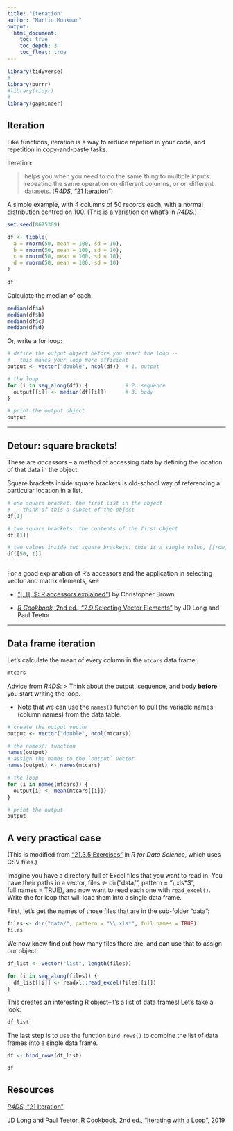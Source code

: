 ```yaml
---
title: "Iteration"
author: "Martin Monkman"
output:
  html_document:
    toc: true
    toc_depth: 3
    toc_float: true
---
```

```r

library(tidyverse)
#
library(purrr)
#library(tidyr)
#
library(gapminder)

```


## Iteration

Like functions, iteration is a way to reduce repetion in your code, and repetition in copy-and-paste tasks.

Iteration:  

> helps you when you need to do the same thing to multiple inputs: repeating the same operation on different columns, or on different datasets. ([_R4DS_, "21 Iteration"](https://r4ds.had.co.nz/iteration.html))


A simple example, with 4 columns of 50 records each, with a normal distribution centred on 100. (This is a variation on what's in _R4DS_.)


```r
set.seed(8675309)

df <- tibble(
  a = rnorm(50, mean = 100, sd = 10),
  b = rnorm(50, mean = 100, sd = 10),
  c = rnorm(50, mean = 100, sd = 10),
  d = rnorm(50, mean = 100, sd = 10)
)
  
df

```

Calculate the median of each:

```r
median(df$a)
median(df$b)
median(df$c)
median(df$d)
```

Or, write a for loop:

```r
# define the output object before you start the loop --
#   this makes your loop more efficient
output <- vector("double", ncol(df))  # 1. output

# the loop
for (i in seq_along(df)) {            # 2. sequence
  output[[i]] <- median(df[[i]])      # 3. body
}

# print the output object
output

```


---

## Detour: square brackets!

These are _accessors_ -- a method of accessing data by defining the location of that data in the object.

Square brackets inside square brackets is old-school way of referencing a particular location in a list.

```r

# one square bracket: the first list in the object
#  - think of this a subset of the object
df[1]

# two square brackets: the contents of the first object
df[[1]]

# two values inside two square brackets: this is a single value, [[row, column]]
df[[50, 1]]



```

For a good explanation of R's accessors and the application in selecting vector and matrix elements, see 

* ["\[, \[\[, $: R accessors explained"](https://www.r-bloggers.com/r-accessors-explained/)) by Christopher Brown

* [_R Cookbook_, 2nd ed., "2.9 Selecting Vector Elements"](https://rc2e.com/somebasics#recipe-id039) by JD Long and Paul Teetor


---

## Data frame iteration

Let's calculate the mean of every column in the `mtcars` data frame:

```r

mtcars

```



Advice from _R4DS_:
> Think about the output, sequence, and body **before** you start writing the loop.


* Note that we can use the `names()` function to pull the variable names (column names) from the data table.

```r
# create the output vector
output <- vector("double", ncol(mtcars))

# the names() function 
names(output)
# assign the names to the `output` vector
names(output) <- names(mtcars)

# the loop
for (i in names(mtcars)) {
  output[i] <- mean(mtcars[[i]])
}

# print the output
output

```


## A very practical case

(This is modified from ["21.3.5 Exercises"](https://r4ds.had.co.nz/iteration.html#exercises-56) in _R for Data Science_, which uses CSV files.)


Imagine you have a directory full of Excel files that you want to read in. You have their paths in a vector, files <- dir("data/", pattern = "\\.xls*$", full.names = TRUE), and now want to read each one with `read_excel()`. Write the for loop that will load them into a single data frame.


First, let's get the names of those files that are in the sub-folder "data":

```r

files <- dir("data/", pattern = "\\.xls*", full.names = TRUE)
files

```

We now know find out how many files there are, and can use that to assign our object:

```r

df_list <- vector("list", length(files))

```

```r
for (i in seq_along(files)) {
  df_list[[i]] <- readxl::read_excel(files[[i]])
}
```

This creates an interesting R object--it's a list of data frames! Let's take a look:

```r
df_list
```

The last step is to use the function `bind_rows()` to combine the list of data frames into a single data frame.

```r

df <- bind_rows(df_list)

df 

```





## Resources

[_R4DS_, "21 Iteration"](https://r4ds.had.co.nz/iteration.html)

JD Long and Paul Teetor, [R Cookbook, 2nd ed., "Iterating with a Loop"](https://rc2e.com/simpleprogramming#recipe-for_loop), 2019

